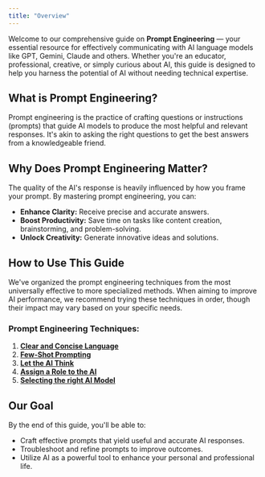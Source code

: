 ```yaml
---
title: "Overview"
---
```


Welcome to our comprehensive guide on **Prompt Engineering** — your essential resource for effectively communicating with AI language models like GPT, Gemini, Claude and others. Whether you're an educator, professional, creative, or simply curious about AI, this guide is designed to help you harness the potential of AI without needing technical expertise.

## What is Prompt Engineering?

Prompt engineering is the practice of crafting questions or instructions (prompts) that guide AI models to produce the most helpful and relevant responses. It's akin to asking the right questions to get the best answers from a knowledgeable friend.

## Why Does Prompt Engineering Matter?

The quality of the AI's response is heavily influenced by how you frame your prompt. By mastering prompt engineering, you can:

- **Enhance Clarity:** Receive precise and accurate answers.
- **Boost Productivity:** Save time on tasks like content creation, brainstorming, and problem-solving.
- **Unlock Creativity:** Generate innovative ideas and solutions.

## How to Use This Guide

We've organized the prompt engineering techniques from the most universally effective to more specialized methods. When aiming to improve AI performance, we recommend trying these techniques in order, though their impact may vary based on your specific needs.

### Prompt Engineering Techniques:

1. [**Clear and Concise Language**](/documentation/prompt/cct)
2. [**Few-Shot Prompting**](/documentation/prompt/multishot)
3. [**Let the AI Think**](/documentation/prompt/let-the-ai-think)
4. [**Assign a Role to the AI**](/documentation/prompt/assign-role-to-ai)
5. [**Selecting the right AI Model**](/documentation/prompt/select-model)

## Our Goal

By the end of this guide, you'll be able to:

- Craft effective prompts that yield useful and accurate AI responses.
- Troubleshoot and refine prompts to improve outcomes.
- Utilize AI as a powerful tool to enhance your personal and professional life.
